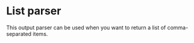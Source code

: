 # List parser

This output parser can be used when you want to return a list of comma-separated items.


<Example/>
